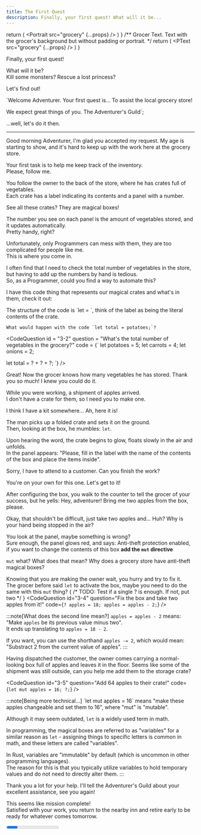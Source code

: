 ```yaml
---
title: The First Quest
description: Finally, your first quest! What will it be...
---
```



  return (
    <Portrait
      src="grocery"
      {...props}
    />
  )
}
/** Grocer Text. Text with the grocer's background but without padding or portrait. */
  return (
    <PText
      src="grocery"
      {...props}
    />
  )
}


Finally, your first quest!

What will it be?  
Kill some monsters? Rescue a lost princess?

Let's find out!

`Welcome Adventurer.
Your first quest is... To assist the local grocery store!

We expect great things of you.
The Adventurer's Guild`;

<CodeQuestion
  id="3-1"
  code="read_quest(0)"
  editable={false}
  showLineNumbers={false}
/>

<Checkpoint id="3-1" scroll={false} >
  ...well, let's do it then.

  ---
  <Grocer>
  Good morning Adventurer, I'm glad you accepted my request.  
  My age is starting to show, and it's hard to keep up with the work here at the grocery store.  
  
  Your first task is to help me keep track of the inventory.  
  Please, follow me.
  </Grocer>

  You follow the owner to the back of the store, where he has crates full of vegetables.  
  Each crate has a label indicating its contents and a panel with a number.

  <Comic src="/comics/box-empty.svg" />
  
  <Grocer>
  See all these crates? They are magical boxes!  
  
  The number you see on each panel is the amount of vegetables stored, and it updates automatically.  
  Pretty handy, right?  
  
  Unfortunately, only Programmers can mess with them, they are too complicated for people like me.  
  This is where you come in.  
  
  I often find that I need to check the total number of vegetables in the store, but having to add up the numbers by hand is tedious.  
  So, as a Programmer, could you find a way to automate this?
  
  I have this code thing that represents our magical crates and what's in them, check it out:
  </Grocer>
  
  <Hint>
    The structure of the code is `let <label> = <contents>`, think of the label as being the literal contents of the crate.
    
    What would happen with the code `let total = potatoes;`?
  </Hint>
  
  <CodeQuestion 
id = "3-2"
question = "What's the total number of vegetables in the grocery?"
code = {`
let potatoes = 5;
let carrots = 4;
let onions = 2;

let total = ? + ? + ?;
`} />
</Checkpoint>

<Checkpoint id="3-2">
Great!
Now the grocer knows how many vegetables he has stored.

<Grocer>
Thank you so much! I knew you could do it.

While you were working, a shipment of apples arrived.  
I don't have a crate for them, so I need you to make one.  

I think I have a kit somewhere... Ah, here it is!
</Grocer>

The man picks up a folded crate and sets it on the ground.  
Then, looking at the box, he mumbles: <GT>`let`</GT>.

Upon hearing the word, the crate begins to glow, floats slowly in the air and unfolds.  
In the panel appears: "Please, fill in the label with the name of the contents of the box and place the items inside".

<Grocer> Sorry, I have to attend to a customer. Can you finish the work? </Grocer>

You're on your own for this one. Let's get to it!

<CodeQuestion 
id="3-3"
question="Create a magical box to store 18 apples!"
code="let ? = ?;"
/>

</Checkpoint>

<Checkpoint id="3-3">

<Comic src="/comics/box-apples-18.svg" />
 
After configuring the box, you walk to the counter to tell the grocer of your success, but he yells: <GT>Hey, adventurer! Bring me two apples from the box, please</GT>.

Okay, that shouldn't be difficult, just take two apples and... Huh? Why is your hand being stopped in the air?  

You look at the panel, maybe something is wrong?  
Sure enough, the panel glows red, and says: <Highlight bg={colors.red}>Anti-theft protection enabled, if you want to change the contents of this box **add the `mut` directive**</Highlight>

`mut` what? What does that mean? Why does a grocery store have anti-theft magical boxes?

Knowing that you are making the owner wait, you hurry and try to fix it.  
The grocer before said `let` to activate the box, maybe you need to do the same with this `mut` thing?
{ /* TODO: Test if a single ? is enough. If not, put two */ }
<CodeQuestion
id="3-4"
question="Fix the box and take two apples from it!"
code={`
? apples = 18;
apples = apples - 2;
`}
/>

:::note[What does the second line mean?]
`apples = apples - 2` means: "Make `apples` be its previous value minus two".  
It ends up translating to `apples = 18 - 2`.
 
If you want, you can use the shorthand `apples -= 2`, which would mean:  
"Substract 2 from the current value of apples".
:::

</Checkpoint>

<Checkpoint id="3-4">
Having dispatched the customer, the owner comes carrying a normal-looking box full of apples and leaves it in the floor.
<Grocer>
Seems like some of the shipment was still outside, can you help me add them to the storage crate?
</Grocer>

<CodeQuestion
id="3-5"
question="Add 64 apples to their crate!"
code={`
let mut apples = 16;
?;
`}
/>
</Checkpoint>

<Checkpoint id="3-5">
:::note[Being more technical...]
`let mut apples = 16` means "make these apples changeable and set them to 16", where "mut" is "mutable".

Although it may seem outdated, `let` is a widely used term in math.
 
In programming, the magical boxes are referred to as "variables" for a similar reason as `let` - assigning things to specific letters is common in math, and these letters are called "variables".

In Rust, variables are "immutable" by default (which is uncommon in other programming languages).  
The reason for this is that you typically utilize variables to hold temporary values and do not need to directly alter them.
:::

<Grocer>
Thank you a lot for your help.  
I'll tell the Adventurer's Guild about your excellent assistance, see you again!
</Grocer>

This seems like mission complete!  
Satisfied with your work, you return to the nearby inn and retire early to be ready for whatever comes tomorrow.
</Checkpoint>

<Progress id="3" total={5} />